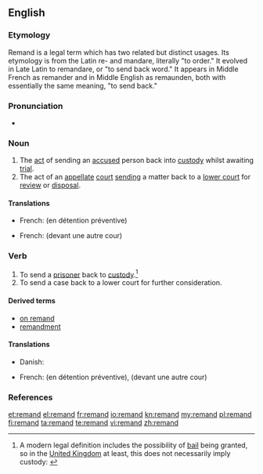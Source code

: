 {{wikipedia}}
==English==

===Etymology===
Remand is a legal term which has two related but distinct usages. Its etymology is from the Latin re- and mandare, literally "to order." It evolved in Late Latin to remandare, or "to send back word." It appears in Middle French as remander and in Middle English as remaunden, both with essentially the same meaning, "to send back."

===Pronunciation===
* {{rhymes|ænd}}

===Noun===
{{infl|en|noun}}

# The [[act]] of sending an [[accused]] person back into [[custody]] whilst awaiting [[trial]].
# The act of an [[appellate]] [[court]] [[send]]ing a matter back to a [[lower court]] for [[review]] or [[disposal]].

====Translations====
{{trans-top|1}}
* French: {{t+|fr|maintien|m}} (en détention préventive)
{{trans-mid}}
{{trans-bottom}}
{{trans-top|2}}
{{trans-mid}}
* French: {{t|fr|renvoi}} (devant une autre cour)
{{trans-bottom}}

===Verb===
{{en-verb}}

# To send a [[prisoner]] back to [[custody]].<ref>A modern legal definition includes the possibility of [[bail]] being granted, so in the [[United Kingdom]] at least, this does not necessarily imply custody: {{cite web |url=http://www.opsi.gov.uk/RevisedStatutes/Acts/ukpga/1976/cukpga_19760063_en_1 |title= Bail Act 1976|publisher=www.opsi.gov.uk |accessdate=2010-04-02 }}</ref>
# To send a case back to a lower court for further consideration.

====Derived terms====
* [[on remand]]
* [[remandment]]

====Translations====
{{trans-top}}
* Danish: {{t-|da|varetægtsfængsle}}
{{trans-mid}}
* French: {{t|fr|maintenir}} (en détention préventive), {{t|fr|renvoyer}} (devant une autre cour)
{{trans-bottom}}

===References===
<references/>

[[et:remand]]
[[el:remand]]
[[fr:remand]]
[[io:remand]]
[[kn:remand]]
[[my:remand]]
[[pl:remand]]
[[fi:remand]]
[[ta:remand]]
[[te:remand]]
[[vi:remand]]
[[zh:remand]]